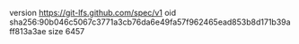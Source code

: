 version https://git-lfs.github.com/spec/v1
oid sha256:90b046c5067c3771a3cb76da6e49fa57f962465ead853b8d171b39aff813a3ae
size 6457
